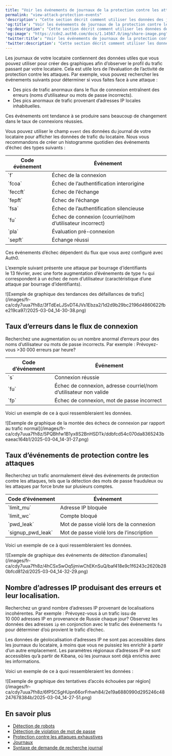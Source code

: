 ---
title: "Voir les événements de journaux de la protection contre les attaques"
permalink: "view-attack-protection-events"
'description': "Cette section décrit comment utiliser les données des journaux de trafic des locataires pour visualiser les événements de protection contre les attaques."
'og:title': "Voir les événements de journaux de la protection contre les attaques"
'og:description': "Cette section décrit comment utiliser les données des journaux de trafic des locataires pour visualiser les événements de protection contre les attaques."
'og:image': "https://cdn2.auth0.com/docs/1.14567.0/img/share-image.png"
'twitter:title': "Voir les événements de journaux de la protection contre les attaques"
'twitter:description': "Cette section décrit comment utiliser les données des journaux de trafic des locataires pour visualiser les événements de protection contre les attaques."
---

Les journaux de votre locataire contiennent des données utiles que vous pouvez utiliser pour créer des graphiques afin d’observer le profil du trafic passant par votre locataire. Cela est utile lors de l’évaluation de l’activité de protection contre les attaques. Par exemple, vous pouvez rechercher les événements suivants pour déterminer si vous faites face à une attaque :

* Des pics de trafic anormaux dans le flux de connexion entraînent des erreurs (noms d’utilisateur ou mots de passe incorrects).
* Des pics anormaux de trafic provenant d’adresses IP locales inhabituelles.

Ces événements ont tendance à se produire sans beaucoup de changement dans le taux de connexions réussies.

Vous pouvez utiliser le champ `event` des données du journal de votre locataire pour afficher les données de trafic du locataire. Nous vous recommandons de créer un histogramme quotidien des événements d’échec des types suivants :

<table class="table"><thead>
<tr>
<th><strong>Code événement</strong></th>
<th><strong>Événement</strong></th>
</tr>
</thead>
<tbody>
<tr>
<td>`f`</td>
<td>Échec de la connexion</td>
</tr>
<tr>
<td>`fcoa`</td>
<td>Échec de l’authentification interorigine</td>
</tr>
<tr>
<td>`feccft`</td>
<td>Échec de l’échange</td>
</tr>
<tr>
<td>`fepft`</td>
<td>Échec de l’échange</td>
</tr>
<tr>
<td>`fsa`</td>
<td>Échec de l’authentification silencieuse</td>
</tr>
<tr>
<td>`fu`</td>
<td>Échec de connexion (courriel/nom d’utilisateur incorrect)</td>
</tr>
<tr>
<td>`pla`</td>
<td>Évaluation pré-connexion</td>
</tr>
<tr>
<td>`sepft`</td>
<td>Échange réussi</td>
</tr>
</tbody>
</table>

Ces événements d’échec dépendent du flux que vous avez configuré avec Auth0.

L’exemple suivant présente une attaque par bourrage d’identifiants le 13 février, avec une forte augmentation d’événements de type `fu` qui correspondent à un échec de nom d’utilisateur (caractéristique d’une attaque par bourrage d’identifiants).

<Frame>![Exemple de graphique des tendances des défaillances de trafic](/images/fr-ca/cdy7uua7fh8z/3fTdEeLJSvDT4JVs1Ebza2/1d2d9b29bc2196d4860622fbe219ca97/2025-03-04_14-30-38.png)</Frame>

## Taux d’erreurs dans le flux de connexion

Recherchez une augmentation ou un nombre anormal d’erreurs pour des noms d’utilisateur ou mots de passe incorrects. Par exemple : Prévoyez-vous >30 000 erreurs par heure?

<table class="table"><thead>
<tr>
<th>Code d’événement</th>
<th>Événement</th>
</tr>
</thead>
<tbody>
<tr>
<td>`s`</td>
<td>Connexion réussie</td>
</tr>
<tr>
<td>`fu`</td>
<td>Échec de connexion, adresse courriel/nom d’utilisateur non valide</td>
</tr>
<tr>
<td>`fp`</td>
<td>Échec de connexion, mot de passe incorrect</td>
</tr>
</tbody>
</table>

Voici un exemple de ce à quoi ressembleraient les données.

<Frame>![Exemple de graphique de la montée des échecs de connexion par rapport au trafic normal](/images/fr-ca/cdy7uua7fh8z/5PQBhfw1B1yx8S2BnHSDTk/ddbfcd54c070da8365243beaeac164b1/2025-03-04_14-31-27.png)</Frame>

## Taux d’événements de protection contre les attaques

Recherchez un trafic anormalement élevé des événements de protection contre les attaques, tels que la détection des mots de passe frauduleux ou les attaques par force brute sur plusieurs comptes.

<table class="table"><thead>
<tr>
<th>Code d’événement</th>
<th>Événement</th>
</tr>
</thead>
<tbody>
<tr>
<td>`limit_mu`</td>
<td>Adresse IP bloquée</td>
</tr>
<tr>
<td>`limit_wc`</td>
<td>Compte bloqué</td>
</tr>
<tr>
<td>`pwd_leak`</td>
<td>Mot de passe violé lors de la connexion</td>
</tr>
<tr>
<td>`signup_pwd_leak`</td>
<td>Mot de passe violé lors de l’inscription</td>
</tr>
</tbody>
</table>

Voici un exemple de ce à quoi ressembleraient les données.

<Frame>![Exemple de graphique des événements de détection d’anomalies](/images/fr-ca/cdy7uua7fh8z/4hCSxSwOq5jmiwChEKnSuQ/baf418e9c1f6243c2620b280bfcd812d/2025-03-04_14-32-29.png)</Frame>

## Nombre d’adresses IP produisant des erreurs et leur localisation.

Recherchez un grand nombre d’adresses IP provenant de localisations incohérentes. Par exemple : Prévoyez-vous à un trafic issu de 10 000 adresses IP en provenance de Russie chaque jour? Observez les données des adresses `ip` en conjonction avec le trafic des événements `fu` pour déterminer d’où provient le trafic d’échec.

Les données de géolocalisation d’adresses IP ne sont pas accessibles dans les journaux du locataire, à moins que vous ne puissiez les enrichir à partir d’un autre emplacement. Les paramètres régionaux d’adresses IP ne sont accessibles qu’à partir de Kibana, où les journaux sont déjà enrichis avec les informations.

Voici un exemple de ce à quoi ressembleraient les données :

<Frame>![Exemple de graphique des tentatives d’accès échouées par région](/images/fr-ca/cdy7uua7fh8z/6fP5CSgHUpn66orFrhwh84/2e19a6880990d295246c48247678384b/2025-03-04_14-27-51.png)</Frame>

## En savoir plus

* [Détection de robots](/docs/fr-ca/secure/attack-protection/bot-detection)
* [Détection de violation de mot de passe](/docs/fr-ca/secure/attack-protection/breached-password-detection)
* [Protection contre les attaques exhaustives](/docs/fr-ca/secure/attack-protection/brute-force-protection)
* [Journaux](/docs/fr-ca/deploy-monitor/logs)
* [Syntaxe de demande de recherche journal](/docs/fr-ca/deploy-monitor/logs/log-search-query-syntax)